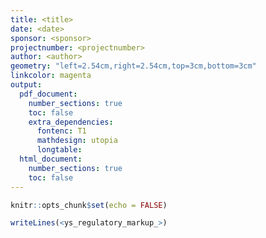 ```yaml
---
title: <title>
date: <date>
sponsor: <sponsor>
projectnumber: <projectnumber>
author: <author>
geometry: "left=2.54cm,right=2.54cm,top=3cm,bottom=3cm"
linkcolor: magenta
output:
  pdf_document:
    number_sections: true
    toc: false
    extra_dependencies:
      fontenc: T1
      mathdesign: utopia
      longtable:
  html_document:
    number_sections: true
    toc: false
---
```


```r
knitr::opts_chunk$set(echo = FALSE)
```

```r
writeLines(<ys_regulatory_markup_>)
```
